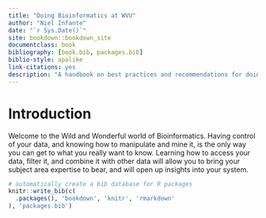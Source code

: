```yaml
--- 
title: "Doing Bioinformatics at WVU"
author: "Niel Infante"
date: "`r Sys.Date()`"
site: bookdown::bookdown_site
documentclass: book
bibliography: [book.bib, packages.bib]
biblio-style: apalike
link-citations: yes
description: "A handbook on best practices and recommendations for doing Bioinformatics at WVU."
---
```


# Introduction {#intro}


Welcome to the Wild and Wonderful world of Bioinformatics. Having control of your data, and knowing how to manipulate and mine it, is the only way you can get to what you really want to know. Learning how to access your data, filter it, and combine it with other data will allow you to bring your subject area expertise to bear, and will open up insights into your system.



```r
# automatically create a bib database for R packages
knitr::write_bib(c(
  .packages(), 'bookdown', 'knitr', 'rmarkdown'
), 'packages.bib')
```

